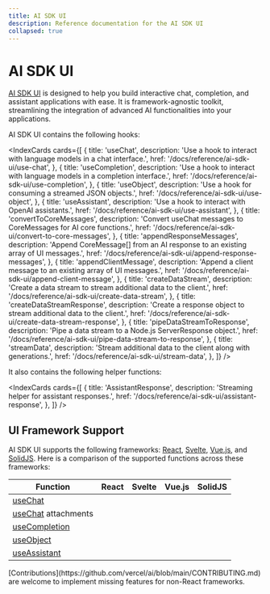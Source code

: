 ```yaml
---
title: AI SDK UI
description: Reference documentation for the AI SDK UI
collapsed: true
---
```


# AI SDK UI

[AI SDK UI](/docs/ai-sdk-ui) is designed to help you build interactive chat, completion, and assistant applications with ease.
It is framework-agnostic toolkit, streamlining the integration of advanced AI functionalities into your applications.

AI SDK UI contains the following hooks:

<IndexCards
  cards={[
    {
      title: 'useChat',
      description:
        'Use a hook to interact with language models in a chat interface.',
      href: '/docs/reference/ai-sdk-ui/use-chat',
    },
    {
      title: 'useCompletion',
      description:
        'Use a hook to interact with language models in a completion interface.',
      href: '/docs/reference/ai-sdk-ui/use-completion',
    },
    {
      title: 'useObject',
      description: 'Use a hook for consuming a streamed JSON objects.',
      href: '/docs/reference/ai-sdk-ui/use-object',
    },
    {
      title: 'useAssistant',
      description: 'Use a hook to interact with OpenAI assistants.',
      href: '/docs/reference/ai-sdk-ui/use-assistant',
    },
    {
      title: 'convertToCoreMessages',
      description:
        'Convert useChat messages to CoreMessages for AI core functions.',
      href: '/docs/reference/ai-sdk-ui/convert-to-core-messages',
    },
    {
      title: 'appendResponseMessages',
      description:
        'Append CoreMessage[] from an AI response to an existing array of UI messages.',
      href: '/docs/reference/ai-sdk-ui/append-response-messages',
    },
    {
      title: 'appendClientMessage',
      description:
        'Append a client message to an existing array of UI messages.',
      href: '/docs/reference/ai-sdk-ui/append-client-message',
    },
    {
      title: 'createDataStream',
      description:
        'Create a data stream to stream additional data to the client.',
      href: '/docs/reference/ai-sdk-ui/create-data-stream',
    },
    {
      title: 'createDataStreamResponse',
      description:
        'Create a response object to stream additional data to the client.',
      href: '/docs/reference/ai-sdk-ui/create-data-stream-response',
    },
    {
      title: 'pipeDataStreamToResponse',
      description: 'Pipe a data stream to a Node.js ServerResponse object.',
      href: '/docs/reference/ai-sdk-ui/pipe-data-stream-to-response',
    },
    {
      title: 'streamData',
      description:
        'Stream additional data to the client along with generations.',
      href: '/docs/reference/ai-sdk-ui/stream-data',
    },
  ]}
/>

It also contains the following helper functions:

<IndexCards
  cards={[
    {
      title: 'AssistantResponse',
      description: 'Streaming helper for assistant responses.',
      href: '/docs/reference/ai-sdk-ui/assistant-response',
    },
  ]}
/>

## UI Framework Support

AI SDK UI supports the following frameworks: [React](https://react.dev/), [Svelte](https://svelte.dev/), [Vue.js](https://vuejs.org/), and [SolidJS](https://www.solidjs.com/).
Here is a comparison of the supported functions across these frameworks:

| Function                                                  | React               | Svelte              | Vue.js              | SolidJS             |
| --------------------------------------------------------- | ------------------- | ------------------- | ------------------- | ------------------- |
| [useChat](/docs/reference/ai-sdk-ui/use-chat)             | <Check size={18} /> | <Check size={18} /> | <Check size={18} /> | <Check size={18} /> |
| [useChat](/docs/reference/ai-sdk-ui/use-chat) attachments | <Check size={18} /> | <Cross size={18} /> | <Check size={18} /> | <Cross size={18} /> |
| [useCompletion](/docs/reference/ai-sdk-ui/use-completion) | <Check size={18} /> | <Check size={18} /> | <Check size={18} /> | <Check size={18} /> |
| [useObject](/docs/reference/ai-sdk-ui/use-object)         | <Check size={18} /> | <Cross size={18} /> | <Cross size={18} /> | <Check size={18} /> |
| [useAssistant](/docs/reference/ai-sdk-ui/use-assistant)   | <Check size={18} /> | <Check size={18} /> | <Check size={18} /> | <Check size={18} /> |

<Note>
  [Contributions](https://github.com/vercel/ai/blob/main/CONTRIBUTING.md) are
  welcome to implement missing features for non-React frameworks.
</Note>
